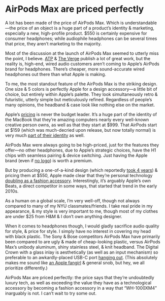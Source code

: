 # AirPods Max are priced perfectly

A lot has been made of the price of AirPods Max. Which is understandable—the price of an object is a huge part of a product’s identity & marketing, especially a new, high-profile product. $550 is certainly expensive for consumer headphones; while audiophile headphones can be several times that price, they aren’t marketing to the majority.

Most of the discussion at the launch of AirPods Max seemed to utterly miss the point, I believe. [ATP](https://atp.fm/408) & [The Verge](https://www.theverge.com/22177494/apple-airpods-max-headphones-review-price-features) publish a lot of great work, but the reality is, high-end, wired audio customers aren’t coming to Apple’s AirPods brand for headphones. There’s cheaper, more sound-accurate wired headphones out there than what Apple is making.

To me, the most standout feature of the AirPods Max is the striking design. One size & 5 colors is perfectly Apple for a design accessory—a little bit of choice, but entirely within Apple’s palette. They look simultaneously retro & futuristic, utterly simple but meticulously refined. Regardless of people’s many opinions, the headband & case look like nothing else on the market.

Apple’s [pricing](https://www.macworld.com/article/3600247/3-rules-to-understand-the-price-of-apple-products.html) is never the budget leader. It’s a huge part of the identity of the MacBook that they’re amazing computers nearly every well-known creative person owns, as well as that they start at $999. That AirPods start at $159 (which was much-decried upon release, but now totally normal) is very much [part of their identity](https://www.urbandictionary.com/define.php?term=i%20can%20t%20hear%20broke) as well.

AirPods Max were always going to be high-priced, just for the features they offer—no other headphones, due to Apple’s strategic choices, have the H1 chips with seamless pairing & device switching. Just having the Apple brand (even if [no logo](https://twitter.com/vladsavov/status/1348827785943347202?s=20)) is worth a premium.

But by producing a one-of-a-kind design (which reportedly [took 4 years](https://9to5mac.com/2020/12/09/airpods-max-development/)) & pricing them at $550, Apple made clear that they’re personal technology [doubling as a fashion accessory](https://www.youtube.com/watch?v=4DLNqACv9Ug). Interestingly, it’s arguably Apple’s own Beats, a direct competitor in some ways, that started that trend in the early 2010s.

As a human on a global scale, I’m very well-off, though not always compared to many of my NYU classmates/friends. I take real pride in my appearance, & my style is very important to me, though most of my clothes are under $25 from H&M & I don’t own anything designer.

When it comes to headphones though, I would gladly sacrifice audio quality for style, & price for style. I simply have no interest in covering my head with black plastic. The Sony & Bose competitors AirPods Max have primarily been compared to are ugly & made of cheap-looking plastic, versus AirPods Max’s unibody aluminum, shiny stainless steel, & knit headband. The Digital Crown with a glass inlay is aesthetically (as well as an input mechanism) so preferable to an awkardly-placed USB-C port [hanging out](https://www.amazon.com/Sony-WH-1000XM4-Canceling-Headphones-phone-call/dp/B0863TXGM3). (This absolutely makes me sound like [an Apple fangirl](/2019-09-10_why_i_care_about_apple/) & general snob, but hey, we all prioritize differently.)

AirPods Max are priced perfectly: the price says that they’re undoubtedly luxury tech, as well as exceeding the value they have as a technological accessory by becoming a fashion accessory in a way that “WH-1000XM4” inarguably is not. I can’t wait to try some out.
